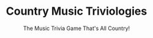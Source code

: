 ---
title: "Country Music Triviologies"
subtitle: "The Music Trivia Game That's All Country!"
creator: ""
categories: ["games"]
featuredImage: "../src/assets/images/item/games/DSC02705.png"
views: ["../src/assets/images/item/games/DSC02705.png","../src/assets/images/item/games/DSC02706.png"]
nextItem: []
---